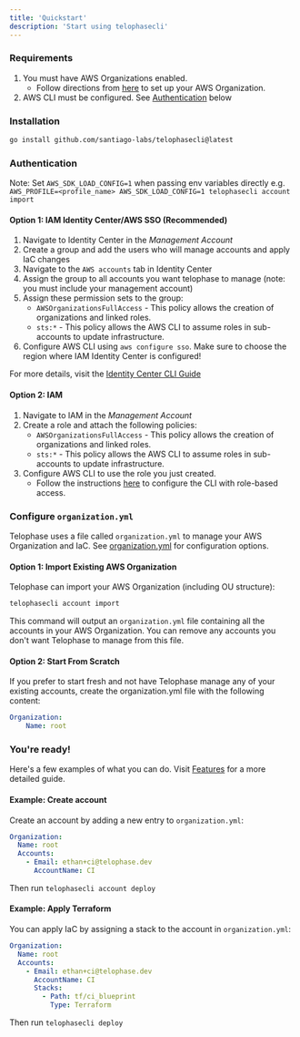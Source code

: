 ```yaml
---
title: 'Quickstart'
description: 'Start using telophasecli'
---
```

### Requirements
1. You must have AWS Organizations enabled.
    - Follow directions from [here](https://docs.aws.amazon.com/organizations/latest/userguide/orgs_tutorials_basic.html) to set up your AWS Organization.
2. AWS CLI must be configured. See [Authentication](#authentication) below

### Installation
```bash
go install github.com/santiago-labs/telophasecli@latest
```

### Authentication
Note: Set `AWS_SDK_LOAD_CONFIG=1` when passing env variables directly e.g. `AWS_PROFILE=<profile_name> AWS_SDK_LOAD_CONFIG=1 telophasecli account import`

#### Option 1: IAM Identity Center/AWS SSO (Recommended)
1. Navigate to Identity Center in the *Management Account*
2. Create a group and add the users who will manage accounts and apply IaC changes
3. Navigate to the `AWS accounts` tab in Identity Center
4. Assign the group to all accounts you want telophase to manage (note: you must include your management account)
5. Assign these permission sets to the group:
    -  `AWSOrganizationsFullAccess` - This policy allows the creation of organizations and linked roles.
    - `sts:*` - This policy allows the AWS CLI to assume roles in sub-accounts to update infrastructure.
6. Configure AWS CLI using `aws configure sso`. Make sure to choose the region where IAM Identity Center is configured!

For more details, visit the [Identity Center CLI Guide](https://docs.aws.amazon.com/cli/latest/userguide/sso-configure-profile-token.html)

#### Option 2: IAM
1. Navigate to IAM in the *Management Account*
2. Create a role and attach the following policies:
    -  `AWSOrganizationsFullAccess` - This policy allows the creation of organizations and linked roles.
    - `sts:*` - This policy allows the AWS CLI to assume roles in sub-accounts to update infrastructure.
3. Configure AWS CLI to use the role you just created.
    - Follow the instructions [here](https://docs.aws.amazon.com/cli/latest/userguide/cli-configure-role.html) to configure the CLI with role-based access.

### Configure `organization.yml`
Telophase uses a file called `organization.yml` to manage your AWS Organization and IaC. See [organization.yml](#organization.yml) for configuration options.

#### Option 1: Import Existing AWS Organization
Telophase can import your AWS Organization (including OU structure):
```sh
telophasecli account import
```

This command will output an `organization.yml` file containing all the accounts in your AWS Organization. You can remove any accounts you don't want Telophase to manage from this file.

#### Option 2: Start From Scratch
If you prefer to start fresh and not have Telophase manage any of your existing accounts, create the organization.yml file with the following content:

```yaml
Organization:
    Name: root
```

### You're ready!
Here's a few examples of what you can do. Visit [Features](./features) for a more detailed guide.

#### Example: Create account
Create an account by adding a new entry to `organization.yml`:
```yaml
Organization:
  Name: root
  Accounts:
    - Email: ethan+ci@telophase.dev
      AccountName: CI
```
Then run `telophasecli account deploy`

#### Example: Apply Terraform
You can apply IaC by assigning a stack to the account in `organization.yml`:
```yaml
Organization:
  Name: root
  Accounts:
    - Email: ethan+ci@telophase.dev
      AccountName: CI
      Stacks:
        - Path: tf/ci_blueprint
          Type: Terraform
```
Then run `telophasecli deploy`
